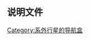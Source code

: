 {{Navbox
| name   = HD 12661
| title  = [[HD 12661|HD 12661系統]]
| listclass = hlist
| state = {{{state|<noinclude>uncollapsed</noinclude>}}}
| style  = width:50%;
| group1 = 恒星
| list1  =
* [[HD 12661]]
| group2 = 行星
| list2  =
* [[HD 12661 b]]
* [[HD 12661 c]]
}}<noinclude>
==说明文件==
{{Universe navboxes}}
[[Category:系外行星的导航盒]]
</noinclude>